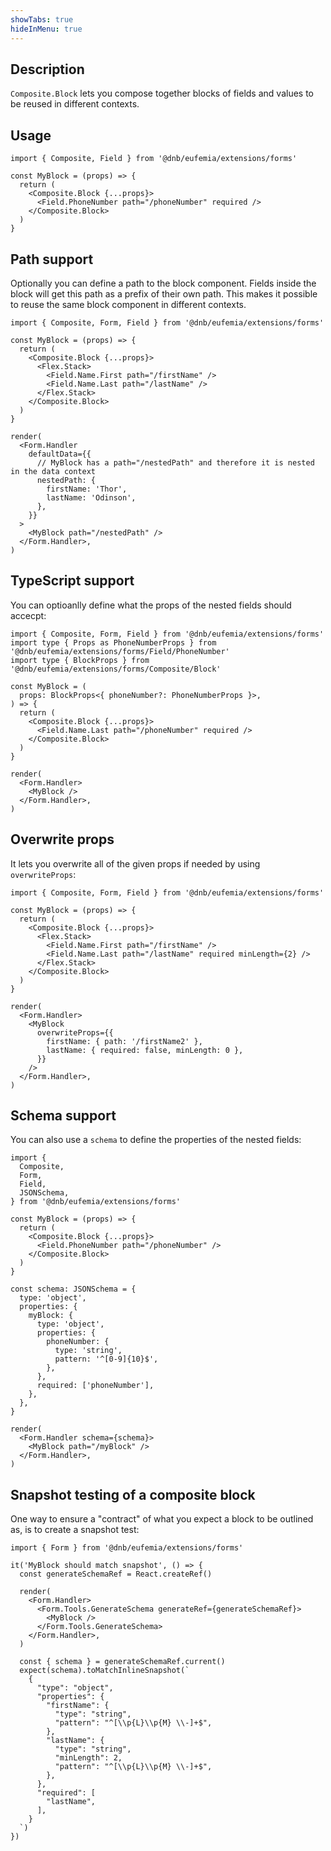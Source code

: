 ```yaml
---
showTabs: true
hideInMenu: true
---
```


## Description

`Composite.Block` lets you compose together blocks of fields and values to be reused in different contexts.

## Usage

```tsx
import { Composite, Field } from '@dnb/eufemia/extensions/forms'

const MyBlock = (props) => {
  return (
    <Composite.Block {...props}>
      <Field.PhoneNumber path="/phoneNumber" required />
    </Composite.Block>
  )
}
```

## Path support

Optionally you can define a path to the block component. Fields inside the block will get this path as a prefix of their own path. This makes it possible to reuse the same block component in different contexts.

```tsx
import { Composite, Form, Field } from '@dnb/eufemia/extensions/forms'

const MyBlock = (props) => {
  return (
    <Composite.Block {...props}>
      <Flex.Stack>
        <Field.Name.First path="/firstName" />
        <Field.Name.Last path="/lastName" />
      </Flex.Stack>
    </Composite.Block>
  )
}

render(
  <Form.Handler
    defaultData={{
      // MyBlock has a path="/nestedPath" and therefore it is nested in the data context
      nestedPath: {
        firstName: 'Thor',
        lastName: 'Odinson',
      },
    }}
  >
    <MyBlock path="/nestedPath" />
  </Form.Handler>,
)
```

## TypeScript support

You can optioanlly define what the props of the nested fields should accecpt:

```tsx
import { Composite, Form, Field } from '@dnb/eufemia/extensions/forms'
import type { Props as PhoneNumberProps } from '@dnb/eufemia/extensions/forms/Field/PhoneNumber'
import type { BlockProps } from '@dnb/eufemia/extensions/forms/Composite/Block'

const MyBlock = (
  props: BlockProps<{ phoneNumber?: PhoneNumberProps }>,
) => {
  return (
    <Composite.Block {...props}>
      <Field.Name.Last path="/phoneNumber" required />
    </Composite.Block>
  )
}

render(
  <Form.Handler>
    <MyBlock />
  </Form.Handler>,
)
```

## Overwrite props

It lets you overwrite all of the given props if needed by using `overwriteProps`:

```tsx
import { Composite, Form, Field } from '@dnb/eufemia/extensions/forms'

const MyBlock = (props) => {
  return (
    <Composite.Block {...props}>
      <Flex.Stack>
        <Field.Name.First path="/firstName" />
        <Field.Name.Last path="/lastName" required minLength={2} />
      </Flex.Stack>
    </Composite.Block>
  )
}

render(
  <Form.Handler>
    <MyBlock
      overwriteProps={{
        firstName: { path: '/firstName2' },
        lastName: { required: false, minLength: 0 },
      }}
    />
  </Form.Handler>,
)
```

## Schema support

You can also use a `schema` to define the properties of the nested fields:

```tsx
import {
  Composite,
  Form,
  Field,
  JSONSchema,
} from '@dnb/eufemia/extensions/forms'

const MyBlock = (props) => {
  return (
    <Composite.Block {...props}>
      <Field.PhoneNumber path="/phoneNumber" />
    </Composite.Block>
  )
}

const schema: JSONSchema = {
  type: 'object',
  properties: {
    myBlock: {
      type: 'object',
      properties: {
        phoneNumber: {
          type: 'string',
          pattern: '^[0-9]{10}$',
        },
      },
      required: ['phoneNumber'],
    },
  },
}

render(
  <Form.Handler schema={schema}>
    <MyBlock path="/myBlock" />
  </Form.Handler>,
)
```

## Snapshot testing of a composite block

One way to ensure a "contract" of what you expect a block to be outlined as, is to create a snapshot test:

```tsx
import { Form } from '@dnb/eufemia/extensions/forms'

it('MyBlock should match snapshot', () => {
  const generateSchemaRef = React.createRef()

  render(
    <Form.Handler>
      <Form.Tools.GenerateSchema generateRef={generateSchemaRef}>
        <MyBlock />
      </Form.Tools.GenerateSchema>
    </Form.Handler>,
  )

  const { schema } = generateSchemaRef.current()
  expect(schema).toMatchInlineSnapshot(`
    {
      "type": "object",
      "properties": {
        "firstName": {
          "type": "string",
          "pattern": "^[\\p{L}\\p{M} \\-]+$",
        },
        "lastName": {
          "type": "string",
          "minLength": 2,
          "pattern": "^[\\p{L}\\p{M} \\-]+$",
        },
      },
      "required": [
        "lastName",
      ],
    }
  `)
})
```
